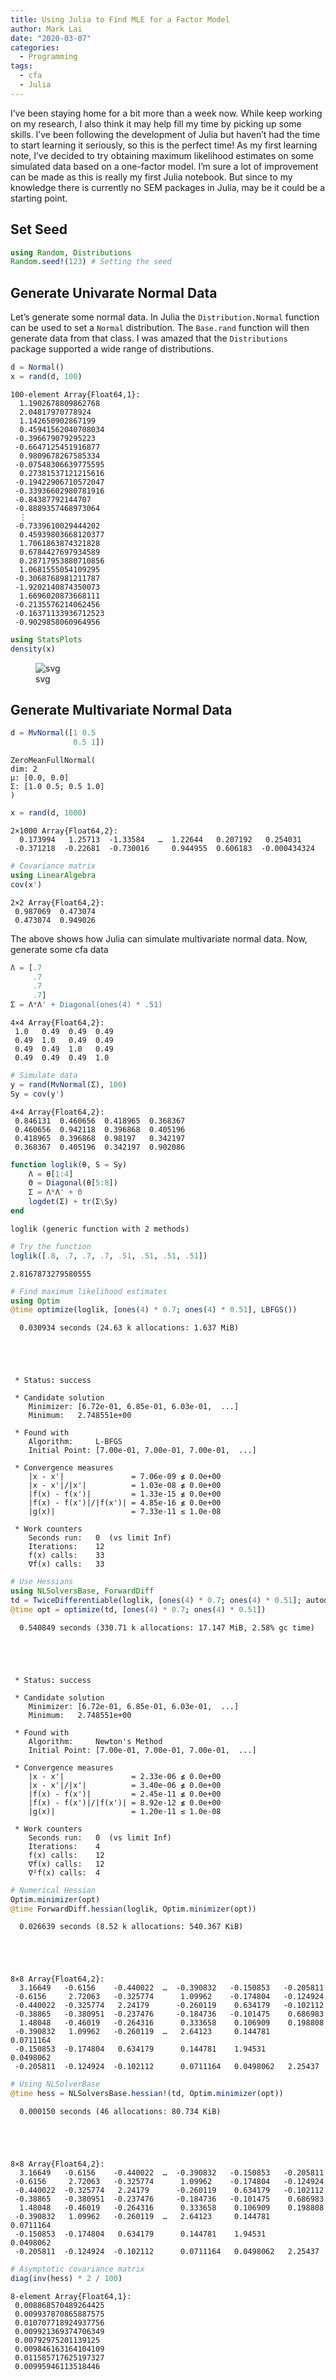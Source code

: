 ```yaml
---
title: Using Julia to Find MLE for a Factor Model
author: Mark Lai
date: "2020-03-07"
categories:
  - Programming
tags:
  - cfa
  - Julia
---
```


I've been staying home for a bit more than a week now. While keep working on my research, I also think it may help fill my time by picking up some skills. I've been following the development of Julia but haven't had the time to start learning it seriously, so this is the perfect time! As my first learning note, I've decided to try obtaining maximum likelihood estimates on some simulated data based on a one-factor model. I'm sure a lot of improvement can be made as this is really my first Julia notebook. But since to my knowledge there is currently no SEM packages in Julia, may be it could be a starting point. 

## Set Seed


```julia
using Random, Distributions
Random.seed!(123) # Setting the seed
```

## Generate Univarate Normal Data

Let's generate some normal data. In Julia the `Distribution.Normal` function can be used to set a `Normal` distribution. The `Base.rand` function will then generate data from that class. I was amazed that the `Distributions` package supported a wide range of distributions. 


```julia
d = Normal()
x = rand(d, 100)
```




    100-element Array{Float64,1}:
      1.1902678809862768
      2.04817970778924
      1.142650902867199
      0.45941562040708034
     -0.396679079295223
     -0.6647125451916877
      0.9809678267585334
     -0.07548306639775595
      0.27381537121215616
     -0.19422906710572047
     -0.33936602980781916
     -0.84387792144707
     -0.8889357468973064
      ⋮
     -0.7339610029444202
      0.45939803668120377
      1.7061863874321828
      0.6784427697934589
      0.28717953880710856
      1.0681555054109295
     -0.3068768981211787
     -1.9202140874350073
      1.6696020873668111
     -0.2135576214062456
     -0.16371133936712523
     -0.9029858060964956




```julia
using StatsPlots
density(x)
```




![svg](output_6_0.svg)



## Generate Multivariate Normal Data


```julia
d = MvNormal([1 0.5
              0.5 1])
```




    ZeroMeanFullNormal(
    dim: 2
    μ: [0.0, 0.0]
    Σ: [1.0 0.5; 0.5 1.0]
    )





```julia
x = rand(d, 1000)
```




    2×1000 Array{Float64,2}:
      0.173994   1.25713  -1.33584   …  1.22644   0.207192   0.254031
     -0.371218  -0.22681  -0.730016     0.944955  0.606183  -0.000434324




```julia
# Covariance matrix
using LinearAlgebra
cov(x')
```




    2×2 Array{Float64,2}:
     0.987069  0.473074
     0.473074  0.949026



The above shows how Julia can simulate multivariate normal data. Now, generate some cfa data


```julia
Λ = [.7
     .7
     .7
     .7]
Σ = Λ*Λ' + Diagonal(ones(4) * .51)
```




    4×4 Array{Float64,2}:
     1.0   0.49  0.49  0.49
     0.49  1.0   0.49  0.49
     0.49  0.49  1.0   0.49
     0.49  0.49  0.49  1.0




```julia
# Simulate data
y = rand(MvNormal(Σ), 100)
Sy = cov(y')
```




    4×4 Array{Float64,2}:
     0.846131  0.460656  0.418965  0.368367
     0.460656  0.942118  0.396868  0.405196
     0.418965  0.396868  0.98197   0.342197
     0.368367  0.405196  0.342197  0.902086




```julia
function loglik(θ, S = Sy)
    Λ = θ[1:4]
    Θ = Diagonal(θ[5:8])
    Σ = Λ*Λ' + Θ
    logdet(Σ) + tr(Σ\Sy)
end
```




    loglik (generic function with 2 methods)




```julia
# Try the function
loglik([.8, .7, .7, .7, .51, .51, .51, .51])
```




    2.8167873279580555




```julia
# Find maximum likelihood estimates
using Optim
@time optimize(loglik, [ones(4) * 0.7; ones(4) * 0.51], LBFGS())
```

      0.030934 seconds (24.63 k allocations: 1.637 MiB)





     * Status: success
    
     * Candidate solution
        Minimizer: [6.72e-01, 6.85e-01, 6.03e-01,  ...]
        Minimum:   2.748551e+00
    
     * Found with
        Algorithm:     L-BFGS
        Initial Point: [7.00e-01, 7.00e-01, 7.00e-01,  ...]
    
     * Convergence measures
        |x - x'|               = 7.06e-09 ≰ 0.0e+00
        |x - x'|/|x'|          = 1.03e-08 ≰ 0.0e+00
        |f(x) - f(x')|         = 1.33e-15 ≰ 0.0e+00
        |f(x) - f(x')|/|f(x')| = 4.85e-16 ≰ 0.0e+00
        |g(x)|                 = 7.33e-11 ≤ 1.0e-08
    
     * Work counters
        Seconds run:   0  (vs limit Inf)
        Iterations:    12
        f(x) calls:    33
        ∇f(x) calls:   33





```julia
# Use Hessians
using NLSolversBase, ForwardDiff
td = TwiceDifferentiable(loglik, [ones(4) * 0.7; ones(4) * 0.51]; autodiff = :forward)
@time opt = optimize(td, [ones(4) * 0.7; ones(4) * 0.51])
```

      0.540849 seconds (330.71 k allocations: 17.147 MiB, 2.58% gc time)





     * Status: success
    
     * Candidate solution
        Minimizer: [6.72e-01, 6.85e-01, 6.03e-01,  ...]
        Minimum:   2.748551e+00
    
     * Found with
        Algorithm:     Newton's Method
        Initial Point: [7.00e-01, 7.00e-01, 7.00e-01,  ...]
    
     * Convergence measures
        |x - x'|               = 2.33e-06 ≰ 0.0e+00
        |x - x'|/|x'|          = 3.40e-06 ≰ 0.0e+00
        |f(x) - f(x')|         = 2.45e-11 ≰ 0.0e+00
        |f(x) - f(x')|/|f(x')| = 8.92e-12 ≰ 0.0e+00
        |g(x)|                 = 1.20e-11 ≤ 1.0e-08
    
     * Work counters
        Seconds run:   0  (vs limit Inf)
        Iterations:    4
        f(x) calls:    12
        ∇f(x) calls:   12
        ∇²f(x) calls:  4





```julia
# Numerical Hessian
Optim.minimizer(opt)
@time ForwardDiff.hessian(loglik, Optim.minimizer(opt))
```

      0.026639 seconds (8.52 k allocations: 540.367 KiB)





    8×8 Array{Float64,2}:
      3.16649   -0.6156    -0.440022  …  -0.390832   -0.150853   -0.205811
     -0.6156     2.72063   -0.325774      1.09962    -0.174804   -0.124924
     -0.440022  -0.325774   2.24179      -0.260119    0.634179   -0.102112
     -0.38865   -0.380951  -0.237476     -0.184736   -0.101475    0.686983
      1.48048   -0.46019   -0.264316      0.333658    0.106909    0.198808
     -0.390832   1.09962   -0.260119  …   2.64123     0.144781    0.0711164
     -0.150853  -0.174804   0.634179      0.144781    1.94531     0.0498062
     -0.205811  -0.124924  -0.102112      0.0711164   0.0498062   2.25437




```julia
# Using NLSolverBase
@time hess = NLSolversBase.hessian!(td, Optim.minimizer(opt))
```

      0.000150 seconds (46 allocations: 80.734 KiB)





    8×8 Array{Float64,2}:
      3.16649   -0.6156    -0.440022  …  -0.390832   -0.150853   -0.205811
     -0.6156     2.72063   -0.325774      1.09962    -0.174804   -0.124924
     -0.440022  -0.325774   2.24179      -0.260119    0.634179   -0.102112
     -0.38865   -0.380951  -0.237476     -0.184736   -0.101475    0.686983
      1.48048   -0.46019   -0.264316      0.333658    0.106909    0.198808
     -0.390832   1.09962   -0.260119  …   2.64123     0.144781    0.0711164
     -0.150853  -0.174804   0.634179      0.144781    1.94531     0.0498062
     -0.205811  -0.124924  -0.102112      0.0711164   0.0498062   2.25437




```julia
# Asymptotic covariance matrix
diag(inv(hess) * 2 / 100)
```




    8-element Array{Float64,1}:
     0.008868570489264425
     0.009937870865887575
     0.010707718924937756
     0.009921369374706349
     0.00792975201139125
     0.009846163164104109
     0.011585717625197327
     0.00995946113518446




```julia

```
